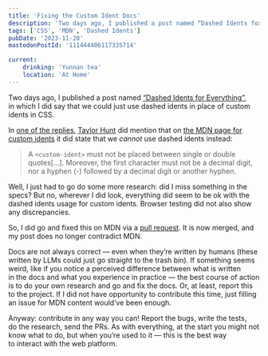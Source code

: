 ```yaml
---
title: 'Fixing the Custom Ident Docs'
description: 'Two days ago, I published a post named “Dashed Idents for Everything”, in which I did say that we could just use dashed idents in place of custom idents in CSS. In one of the replies, Taylor Hunt did mention that on the MDN page for custom idents it did state that we _cannot_ use dashed idents instead. I did my research and created a PR for MDN content, which did fix this.'
tags: ['CSS', 'MDN', 'Dashed Idents']
pubDate: '2023-11-20'
mastodonPostId: '111444406117335714'

current:
	drinking: 'Yunnan tea'
	location: 'At Home'
---
```


Two days ago, I published a post named [“Dashed Idents for Everything”](/dashed-idents-for-everything/), in which I did say that we could just use dashed idents in place of custom idents in CSS.

In [one of the replies](https://mastodon.social/@tigt/111434096284304777), [Taylor Hunt](https://ti.gt/) did mention that on [the MDN page for custom idents](https://developer.mozilla.org/en-US/docs/Web/CSS/custom-ident) it did state that we _cannot_ use dashed idents instead:

> A `<custom-ident>` must not be placed between single or double quotes[…]. Moreover, the first character must not be a decimal digit, nor a hyphen (-) followed by a decimal digit or another hyphen.

Well, I just had to go do some more research: did I miss something in the specs? But no, wherever I did look, everything did seem to be ok with the dashed idents usage for custom idents. Browser testing did not also show any discrepancies.

So, I did go and fixed this on MDN via a [pull request](https://github.com/mdn/content/pull/30374). It is now merged, and my post does no longer contradict MDN.

Docs are not always correct — even when they’re written by humans (these written by LLMs could just go straight to the trash bin). If something seems weird, like if you notice a perceived difference between what is written in the docs and what you experience in practice — the best course of action is to do your own research and go and fix the docs. Or, at least, report this to the project. If I did not have opportunity to contribute this time, just filling an issue for MDN content would’ve been enough.

Anyway: contribute in any way you can! Report the bugs, write the tests, do the research, send the PRs. As with everything, at the start you might not know what to do, but when you’re used to it — this is the best way to interact with the web platform.
